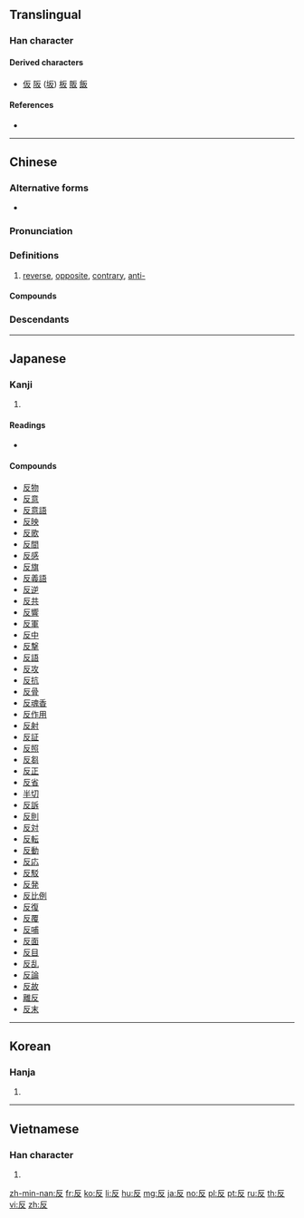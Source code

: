 ==Translingual==

===Han character===
{{Han char|rn=29|rad=又|as=02|sn=4|four=71247|canj=HE|ids=⿸𠂆又}}

====Derived characters====
* [[仮]] [[阪]] ([[坂]]) [[板]] [[販]] [[飯]]

====References====
* {{Han ref|kx=0165.190|dkj=03127|dj=0375.040|hdz=10391.030|uh=53CD|ud=21453|bh=A4CF|bd=42191}}

----

==Chinese==
{{zh-forms}}

===Alternative forms===
* {{zh-l|仮}}

===Pronunciation===
{{zh-pron
|m=fǎn
|c=faan2
|h=pfs=fán
|mn=hoán
|mc=y
|oc=y
|cat=n,a,v,adv
}}

===Definitions===
{{zh-hanzi}}

# [[reverse]], [[opposite]], [[contrary]], [[anti-]]

====Compounds====
{{der5
|{{zh-l|反霸}}
|{{zh-l|反綁/反绑}}
|{{zh-l|反比}}
|{{zh-l|反比例}}
|{{zh-l|反駁/反驳}}
|{{zh-l|反哺}}
|{{zh-l|反差}}
|{{zh-l|反常}}
|{{zh-l|反襯/反衬}}
|{{zh-l|反衝力/反冲力}}
|{{zh-l|反芻/反刍}}
|{{zh-l|反芻動物/反刍动物}}
|{{zh-l|反芻胃/反刍胃}}
|{{zh-l|反串}}
|{{zh-l|反唇相譏/反唇相讥}}
|{{zh-l|反倒}}
|{{zh-l|反調/反调}}
|{{zh-l|反動/反动}}
|{{zh-l|反動派/反动派}}
|{{zh-l|反對/反对}}
|{{zh-l|反對黨/反对党}}
|{{zh-l|反對派/反对派}}
|{{zh-l|反而}}
|{{zh-l|反方}}
|{{zh-l|反復/反复}}
|{{zh-l|反復無常/反复无常}}
|{{zh-l|反感}}
|{{zh-l|反戈一擊/反戈一击}}
|{{zh-l|反革命}}
|{{zh-l|反攻}}
|{{zh-l|反躬自問/反躬自问}}
|{{zh-l|反顧/反顾}}
|{{zh-l|反光}}
|{{zh-l|反光燈/反光灯}}
|{{zh-l|反光鏡/反光镜}}
|{{zh-l|反過來/反过来}}
|{{zh-l|反函數/反函数}}
|{{zh-l|反話/反话}}
|{{zh-l|反悔}}
|{{zh-l|反擊/反击}}
|{{zh-l|反剪}}
|{{zh-l|反間/反间}}
|{{zh-l|反詰/反诘}}
|{{zh-l|反抗}}
|{{zh-l|反客為主/反客为主}}
|{{zh-l|反口}}
|{{zh-l|反饋/反馈}}
|{{zh-l|反粒子}}
|{{zh-l|反亂/反乱}}
|{{zh-l|反面}}
|{{zh-l|反面人物}}
|{{zh-l|反目}}
|{{zh-l|反派}}
|{{zh-l|反叛}}
|{{zh-l|反撲/反扑}}
|{{zh-l|反其道而行之}}
|{{zh-l|反潛/反潜}}
|{{zh-l|反切}}
|{{zh-l|反求諸己/反求诸己}}
|{{zh-l|反犬旁兒/反犬旁儿}}
|{{zh-l|反三角函數/反三角函数}}
|{{zh-l|反射}}
|{{zh-l|反射角}}
|{{zh-l|反射爐/反射炉}}
|{{zh-l|反射線/反射线}}
|{{zh-l|反身}}
|{{zh-l|反詩/反诗}}
|{{zh-l|反是}}
|{{zh-l|反手}}
|{{zh-l|反水}}
|{{zh-l|反水不收}}
|{{zh-l|反思}}
|{{zh-l|反訴/反诉}}
|{{zh-l|反鎖/反锁}}
|{{zh-l|反彈/反弹}}
|{{zh-l|反坦克炮}}
|{{zh-l|反胃}}
|{{zh-l|反文旁兒/反文旁儿}}
|{{zh-l|反問/反问}}
|{{zh-l|反誣/反诬}}
|{{zh-l|反物質/反物质}}
|{{zh-l|反響/反响}}
|{{zh-l|反向}}
|{{zh-l|反省}}
|{{zh-l|反宣傳/反宣传}}
|{{zh-l|反咬}}
|{{zh-l|反義詞/反义词}}
|{{zh-l|反應/反应}}
|{{zh-l|反應堆/反应堆}}
|{{zh-l|反映}}
|{{zh-l|反映論/反映论}}
|{{zh-l|反右}}
|{{zh-l|反語/反语}}
|{{zh-l|反掌}}
|{{zh-l|反照}}
|{{zh-l|反正}}
|{{zh-l|反證/反证}}
|{{zh-l|反證法/反证法}}
|{{zh-l|反之}}
|{{zh-l|反質子/反质子}}
|{{zh-l|反中子}}
|{{zh-l|反嘴}}
|{{zh-l|反作用}}
}}

===Descendants===
{{Sinoxenic-word|反|はん|반|phản}}

----

==Japanese==

===Kanji===
{{ja-kanji|grade=3|rs=又02}}

# {{defn|lang=ja|sort=又02}}

====Readings====
* {{ja-readings|kanon=[[はん]] (han)|kanyoon=[[たん]] (tan)|goon=[[ほん]] (hon)|kun=[[そる]] (soru), [[かえす]] (kaesu), [[かえる]] (kaeru)}}

====Compounds====
* [[反物]]
* [[反意]]
* [[反意語]]
* [[反映]]
* [[反歌]]
* [[反間]]
* [[反感]]
* [[反旗]]
* [[反義語]]
* [[反逆]]
* [[反共]]
* [[反響]]
* [[反軍]]
* [[反中]]
* [[反撃]]
* [[反語]]
* [[反攻]]
* [[反抗]]
* [[反骨]]
* [[反魂香]]
* [[反作用]]
* [[反射]]
* [[反証]]
* [[反照]]
* [[反芻]]
* [[反正]]
* [[反省]]
* [[半切]]
* [[反訴]]
* [[反則]]
* [[反対]]
* [[反転]]
* [[反動]]
* [[反応]]
* [[反駁]]
* [[反発]]
* [[反比例]]
* [[反復]]
* [[反覆]]
* [[反哺]]
* [[反面]]
* [[反目]]
* [[反乱]]
* [[反論]]
* [[反故]]
* [[離反]]
* [[反末]]

----

==Korean==

===Hanja===
{{ko-hanja|hangeul=[[반]], [[번]]|rv=ban, beon|mr=pan, pŏn}}

# {{defn|lang=ko|sort=又02}}

----

==Vietnamese==

===Han character===
{{vi-hantu|[[phản]]|rs=又02}}

# {{defn|lang=vi|sort=又02}}

[[zh-min-nan:反]]
[[fr:反]]
[[ko:反]]
[[li:反]]
[[hu:反]]
[[mg:反]]
[[ja:反]]
[[no:反]]
[[pl:反]]
[[pt:反]]
[[ru:反]]
[[th:反]]
[[vi:反]]
[[zh:反]]